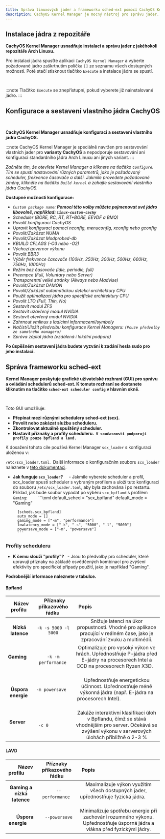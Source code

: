 ```yaml
---
title: Správa linuxových jader a frameworku sched-ext pomocí CachyOS Kernel Manageru
description: CachyOS Kernel Manager je mocný nástroj pro správu jader, který uživatelům umožňuje snadno instalovat nebo sestavovat vlastní jádra.
---
```



Instalace jádra z repozitáře
---------------------------------------

**CachyOS Kernel Manager usnadňuje instalaci a správu jader z jakéhokoli repozitáře Arch Linuxu.**

Pro instalaci jádra spusťte aplikaci `CachyOS Kernel Manager` a vyberte požadované jádro zaškrtnutím políčka `[]` ze seznamu všech dostupných možností. Poté stačí stisknout tlačítko `Execute` a instalace jádra se spustí.

<br />
<ImageComponent imgsrc={import('~/assets/images/cachyos-km1.png')} />

:::note
Tlačítko `Execute` se znepřístupní, pokud vyberete již nainstalované jádro.
:::

Konfigurace a sestavení vlastního jádra CachyOS
---------------------------------

<br />
<ImageComponent imgsrc={import('~/assets/images/cachyos-km2.png')} />

**CachyOS Kernel Manager usnadňuje konfiguraci a sestavení vlastního jádra CachyOS.**

:::note
CachyOS Kernel Manager je speciálně navržen pro sestavování vlastních jader pro **varianty CachyOS** a nepodporuje sestavování ani konfiguraci standardního jádra Arch Linuxu ani jiných variant.
:::

*Začněte tím, že otevřete Kernel Manager a kliknete na tlačítko `Configure`. Tím se spustí nastavování různých parametrů, jako je požadovaný scheduler, frekvence časovače a další. Jakmile provedete požadované změny, klikněte na tlačítko `Build kernel` a zahajte sestavování vlastního jádra CachyOS.*

**Dostupné možnosti konfigurace:**

* *`Custom package name`: **Pomocí této volby můžete pojmenovat své jádro libovolně, například: `linux-custom-cachy`***
* *Scheduler (BORE, RC, RT, RT+BORE, EEVDF a BMQ)*
* *Povolit konfiguraci CachyOS*
* *Upravit konfiguraci pomocí nconfig, menuconfig, xconfig nebo gconfig*
* *Povolit/Zakázat NUMA*
* *Povolit/Zakázat Modprobed-db*
* *KBUILD CFLAGS (-O3 nebo -O2)*
* *Výchozí governor výkonu*
* *Povolit BBR3*
* *Výběr frekvence časovače (100Hz, 250Hz, 300Hz, 500Hz, 600Hz, 750Hz, 1000Hz)*
* *Režim bez časovače (idle, periodic, full)*
* *Preempce (Full, Voluntary nebo Server)*
* *Transparentní velké stránky (Always nebo Madvise)*
* *Povolit/Zakázat DAMON*
* *Povolit/Zakázat automatickou detekci architektury CPU*
* *Použít optimalizaci jádra pro specifické architektury CPU*
* *Povolit LTO (Full, Thin, No)*
* *Sestavit modul ZFS*
* *Sestavit uzavřený modul NVIDIA*
* *Sestavit otevřený modul NVIDIA*
* *Zahrnout vmlinux s ladicími informacemi/symboly*
* *Načíst/Uložit předvolbu konfigurace Kernel Manageru: `(Pouze předvolby ze samotného manageru)`*
* *Správa záplat jádra (vzdálená i lokální podpora)*

**Po úspěšném sestavení jádra budete vyzváni k zadání hesla sudo pro jeho instalaci.**

## Správa frameworku sched-ext

**Kernel Manager poskytuje grafické uživatelské rozhraní (GUI) pro správu a ovládání schedulerů sched-ext. K tomuto rozhraní se dostanete kliknutím na tlačítko `sched-ext scheduler config` v hlavním okně.**

<br />
<ImageComponent imgsrc={import('~/assets/images/cachyos-km3.png')} />

Toto GUI umožňuje:

- **Přepínat mezi různými schedulery sched-ext (scx).**
- **Povolit nebo zakázat službu scheduleru.**
- **Zkontrolovat aktuálně spuštěný scheduler.**
- **Nastavit příznaky a profily scheduleru.  `V současnosti podporují profily pouze bpfland a lavd.`**

K dosažení tohoto cíle používá Kernel Manager `scx_loader` s konfigurací uloženou v:

`/etc/scx_loader.toml`.  Další informace o konfiguračním souboru `scx_loader` naleznete v [této dokumentaci](https://github.com/sched-ext/scx/blob/main/rust/scx_loader/configuration.md).

- **Jak funguje `scx_loader`?**
    - Jakmile vyberete scheduler a profil, scx_loader spustí scheduler s vybraným profilem a uloží tuto konfiguraci do souboru `/etc/scx_loader.toml`, aby byla zachována i po restartu. Příklad, jak bude soubor vypadat po výběru `scx_bpfland` s profilem `Gaming`:
        ```toml
        default_sched = "scx_bpfland"
        default_mode = "Gaming"

        [scheds.scx_bpfland]
        auto_mode = []
        gaming_mode = ["-m", "performance"]
        lowlatency_mode = ["-k", "-s", "5000", "-l", "5000"]
        powersave_mode = ["-m", "powersave"]
        ```

### Profily scheduleru

- **K čemu slouží "profily"?**
  - Jsou to předvolby pro scheduler, které upravují příznaky na základě osvědčených kombinací pro zvýšení efektivity pro specifické případy použití, jako je například "Gaming".

**Podrobnější informace naleznete v tabulce.**

#### Bpfland

|   Název profilu  	|  Příznaky příkazového řádku  	|                                                         Popis                                                         	|
|:---------------:	|:--------------------:	|:---------------------------------------------------------------------------------------------------------------------------:	|
| **Nízká latence** 	| `-k -s 5000 -l 5000` 	| Snižuje latenci na úkor propustnosti. Vhodné pro aplikace pracující v reálném čase, jako je zpracování zvuku a multimédií. 	|
| **Gaming**      	| `-k -m performance`  	| Optimalizuje pro vysoký výkon ve hrách. Upřednostňuje P-jádra před E-jádry na procesorech Intel a CCD na procesorech Ryzen X3D.         	|
| **Úspora energie**  	| `-m powersave`       	| Upřednostňuje energetickou účinnost. Upřednostňuje méně výkonná jádra (např. E-jádra na procesorech Intel).                                          	|
| **Server**        | `-c 0`                | Zakáže interaktivní klasifikaci úloh v Bpflandu, čímž se stává vhodnějším pro server. Očekává se zvýšení výkonu v serverových úlohách přibližně o 2-3 %

#### LAVD

|       Název profilu       	| Příznaky příkazového řádku 	|                                                             Popis                                                            	|
|:------------------------:	|:------------------:	|:----------------------------------------------------------------------------------------------------------------------------------:	|
| **Gaming a nízká latence** 	|   `--performance`  	| Maximalizuje výkon využitím všech dostupných jader, upřednostňuje fyzická jádra.                                                   	|
|      **Úspora energie**      	|    `--powersave`   	| Minimalizuje spotřebu energie při zachování rozumného výkonu. Upřednostňuje úsporná jádra a vlákna před fyzickými jádry. 	|
